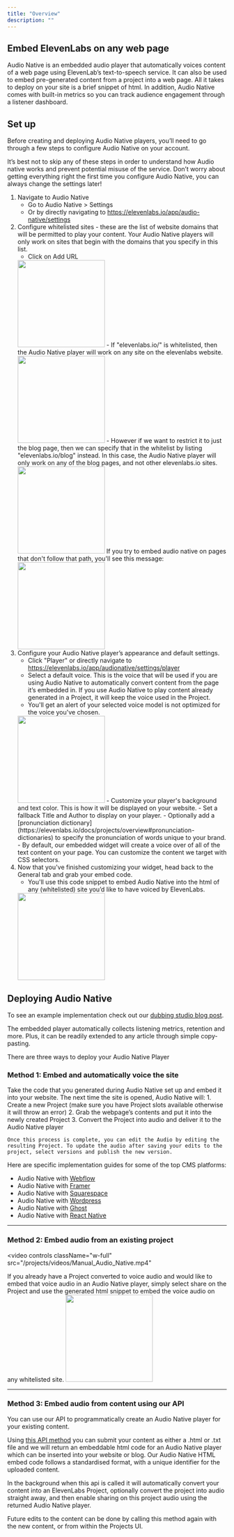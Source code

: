 ```yaml
---
title: "Overview"
description: ""
---
```



## Embed ElevenLabs on any web page


<AudioNativePlayer />

Audio Native is an embedded audio player that automatically voices content of a web page using ElevenLab’s text-to-speech service. It can also be used to embed pre-generated content from a project into a web page. All it takes to deploy on your site is a brief snippet of html. In addition, Audio Native comes with built-in metrics so you can track audience engagement through a listener dashboard.

## Set up
Before creating and deploying Audio Native players, you’ll need to go through a few steps to configure Audio Native on your account.

It’s best not to skip any of these steps in order to understand how Audio native works and prevent potential misuse of the service. Don’t worry about getting everything right the first time you configure Audio Native, you can always change the settings later!

1. Navigate to Audio Native
    - Go to Audio Native > Settings
    -  Or by directly navigating to https://elevenlabs.io/app/audio-native/settings
2. Configure whitelisted sites - these are the list of website domains that will be permitted to play your content. Your Audio Native players will only work on sites that begin with the domains that you specify in this list.
    - Click on Add URL 
    <img height="200" src="audio-native/images/an_url_allowlist_empty_state.png" />
    -  If "elevenlabs.io/" is whitelisted, then the Audio Native player will work on any site on the elevenlabs website. 
    <img height="200" src="audio-native/images/an_url_elevenlabs.png" />
    -  However if we want to restrict it to just the blog page, then we can specify that in the whitelist by listing "elevenlabs.io/blog" instead. In this case, the Audio Native player will only work on any of the blog pages, and not other elevenlabs.io sites.
    <img height="200" src="audio-native/images/an_url_elevenlabs_blog.png" />
    If you try to embed audio native on pages that don't follow that path, you'll see this message:
    <img height="200" src="audio-native/images/an_url_not_allowed.png" />
4. Configure your Audio Native player’s appearance and default settings.
    - Click "Player" or directly navigate to https://elevenlabs.io/app/audionative/settings/player
    - Select a default voice. This is the voice that will be used if you are using Audio Native to automatically convert content from the page it’s embedded in. If you use Audio Native to play content already generated in a Project, it will keep the voice used in the Project.
    - You'll get an alert of your selected voice model is not optimized for the voice you've chosen. 
    <img height="200" src="audio-native/images/an_voice_wrong_model.png" />
    - Customize your player's background and text color. This is how it will be displayed on your website. 
    - Set a fallback Title and Author to display on your player. 
    - Optionally add a [pronunciation dictionary](https://elevenlabs.io/docs/projects/overview#pronunciation-dictionaries) to specify the pronunciation of words unique to your brand.
    - By default, our embedded widget will create a voice over of all of the text content on your page. You can customize the content we target with CSS selectors.
5. Now that you've finished customizing your widget, head back to the General tab and grab your embed code.
    -  You'll use this code snippet to embed Audio Native into the html of any (whitelisted) site you’d like to have voiced by ElevenLabs.
    <img height="200" src="audio-native/images/an_embed_code.png" />

## Deploying Audio Native
To see an example implementation check out our [dubbing studio blog post](https://elevenlabs.io/blog/introducing-dubbing-studio/).

The embedded player automatically collects listening metrics, retention and more. Plus, it can be readily extended to any article through simple copy-pasting.

There are three ways to deploy your Audio Native Player
### Method 1: Embed and automatically voice the site

Take the code that you generated during Audio Native set up and embed it into your website. The next time the site is opened, Audio Native will:
    1. Create a new Project (make sure you have Project slots available otherwise it will throw an error)
    2. Grab the webpage’s contents and put it into the newly created Project
    3. Convert the Project into audio and deliver it to the Audio Native player
    
    Once this process is complete, you can edit the Audio by editing the resulting Project. To update the audio after saving your edits to the project, select versions and publish the new version.

Here are specific implementation guides for some of the top CMS platforms:
- Audio Native with [Webflow](https://elevenlabs.io/docs/audio-native/webflow)
- Audio Native with [Framer](https://elevenlabs.io/docs/audio-native/framer)
- Audio Native with [Squarespace](https://elevenlabs.io/docs/audio-native/squarespace)
- Audio Native with [Wordpress](https://elevenlabs.io/docs/audio-native/wordpress)
- Audio Native with [Ghost](https://elevenlabs.io/docs/audio-native/ghost)
- Audio Native with [React Native](https://elevenlabs.io/docs/audio-native/audio-native-react)

---

### Method 2: Embed audio from an existing project 
<video
  controls
  className="w-full"
  src="/projects/videos/Manual_Audio_Native.mp4"
></video>
If you already have a Project converted to voice audio and would like to embed that voice audio in an Audio Native player, simply select share on the Project and use the generated html snippet to embed the voice audio on any whitelisted site.
<img height="200" src="/projects/images/an8.png" />

---

### Method 3: Embed audio from content using our API

You can use our API to programmatically create an Audio Native player for your existing content. 

Using [this API method](https://elevenlabs.io/docs/api-reference/creates-audionative-enabled-project) you can submit your content as either a .html or .txt file and we will return an embeddable html code for an Audio Native player which can be inserted into your website or blog. Our Audio Native HTML embed code follows a standardised format, with a unique identifier for the uploaded content.

In the background when this api is called it will automatically convert your content into an ElevenLabs Project, optionally convert the project into audio straight away, and then enable sharing on this project audio using the returned Audio Native player.

Future edits to the content can be done by calling this method again with the new content, or from within the Projects UI.
